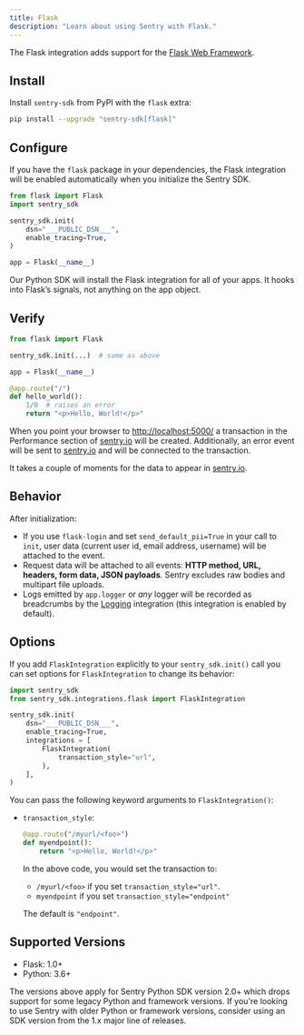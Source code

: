 ```yaml
---
title: Flask
description: "Learn about using Sentry with Flask."
---
```


The Flask integration adds support for the [Flask Web Framework](https://flask.palletsprojects.com).

## Install

Install `sentry-sdk` from PyPI with the `flask` extra:

```bash
pip install --upgrade "sentry-sdk[flask]"
```

## Configure

If you have the `flask` package in your dependencies, the Flask integration will be enabled automatically when you initialize the Sentry SDK.

<SignInNote />

```python
from flask import Flask
import sentry_sdk

sentry_sdk.init(
    dsn="___PUBLIC_DSN___",
    enable_tracing=True,
)

app = Flask(__name__)
```

<Note>

Our Python SDK will install the Flask integration for all of your apps. It hooks into Flask’s signals, not anything on the app object.

</Note>

## Verify

```python
from flask import Flask

sentry_sdk.init(...)  # same as above

app = Flask(__name__)

@app.route("/")
def hello_world():
    1/0  # raises an error
    return "<p>Hello, World!</p>"
```

When you point your browser to [http://localhost:5000/](http://localhost:5000/) a transaction in the Performance section of [sentry.io](https://sentry.io) will be created. Additionally, an error event will be sent to [sentry.io](https://sentry.io) and will be connected to the transaction.

It takes a couple of moments for the data to appear in [sentry.io](https://sentry.io).

## Behavior

After initialization:

- If you use `flask-login` and set `send_default_pii=True` in your call to `init`, user data (current user id, email address, username) will be attached to the event.
- Request data will be attached to all events: **HTTP method, URL, headers, form data, JSON payloads**. Sentry excludes raw bodies and multipart file uploads.
- Logs emitted by `app.logger` or _any_ logger will be recorded as breadcrumbs by the [Logging](/platforms/python/integrations/logging/) integration (this integration is enabled by default).

## Options

If you add `FlaskIntegration` explicitly to your `sentry_sdk.init()` call you can set options for `FlaskIntegration` to change its behavior:

```python
import sentry_sdk
from sentry_sdk.integrations.flask import FlaskIntegration

sentry_sdk.init(
    dsn="___PUBLIC_DSN___",
    enable_tracing=True,
    integrations = [
        FlaskIntegration(
            transaction_style="url",
        ),
    ],
)
```

You can pass the following keyword arguments to `FlaskIntegration()`:

- `transaction_style`:

  ```python
  @app.route("/myurl/<foo>")
  def myendpoint():
      return "<p>Hello, World!</p>"
  ```

  In the above code, you would set the transaction to:

  - `/myurl/<foo>` if you set `transaction_style="url"`.
  - `myendpoint` if you set `transaction_style="endpoint"`

  The default is `"endpoint"`.

## Supported Versions

- Flask: 1.0+
- Python: 3.6+

<Note>

The versions above apply for Sentry Python SDK version 2.0+ which drops support for some legacy Python and framework versions. If you're looking to use Sentry with older Python or framework versions, consider using an SDK version from the 1.x major line of releases.

</Note>
